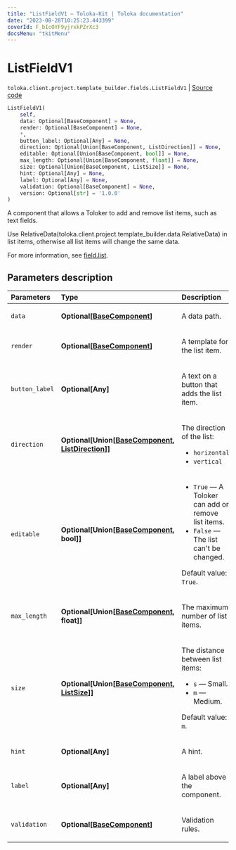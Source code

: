 ```yaml
---
title: "ListFieldV1 — Toloka-Kit | Toloka documentation"
date: "2023-08-28T10:25:23.443399"
coverId: F_bIcOYF9yjrxkPZrXc3
docsMenu: "tkitMenu"
---
```


# ListFieldV1

`toloka.client.project.template_builder.fields.ListFieldV1` | [Source code](https://github.com/Toloka/toloka-kit/blob/v1.2.1/src/client/project/template_builder/fields.py#L298)

```python
ListFieldV1(
    self,
    data: Optional[BaseComponent] = None,
    render: Optional[BaseComponent] = None,
    *,
    button_label: Optional[Any] = None,
    direction: Optional[Union[BaseComponent, ListDirection]] = None,
    editable: Optional[Union[BaseComponent, bool]] = None,
    max_length: Optional[Union[BaseComponent, float]] = None,
    size: Optional[Union[BaseComponent, ListSize]] = None,
    hint: Optional[Any] = None,
    label: Optional[Any] = None,
    validation: Optional[BaseComponent] = None,
    version: Optional[str] = '1.0.0'
)
```

A component that allows a Toloker to add and remove list items, such as text fields.

Use RelativeData(toloka.client.project.template_builder.data.RelativeData) in list items,
otherwise all list items will change the same data.

For more information, see [field.list](/docs/template-builder/reference/field.list).

## Parameters description

| Parameters | Type | Description |
| :----------| :----| :-----------|
`data`|**Optional\[[BaseComponent](/docs/toloka-kit/reference/toloka.client.project.template_builder.base.BaseComponent)\]**|<p>A data path.</p>
`render`|**Optional\[[BaseComponent](/docs/toloka-kit/reference/toloka.client.project.template_builder.base.BaseComponent)\]**|<p>A template for the list item.</p>
`button_label`|**Optional\[Any\]**|<p>A text on a button that adds the list item.</p>
`direction`|**Optional\[Union\[[BaseComponent](/docs/toloka-kit/reference/toloka.client.project.template_builder.base.BaseComponent), [ListDirection](/docs/toloka-kit/reference/toloka.client.project.template_builder.base.ListDirection)\]\]**|<p>The direction of the list:</p> <ul> <li>`horizontal`</li> <li>`vertical`</li> </ul>
`editable`|**Optional\[Union\[[BaseComponent](/docs/toloka-kit/reference/toloka.client.project.template_builder.base.BaseComponent), bool\]\]**|<ul> <li>`True` — A Toloker can add or remove list items.</li> <li>`False` — The list can't be changed.</li> </ul> <p>Default value: `True`.</p>
`max_length`|**Optional\[Union\[[BaseComponent](/docs/toloka-kit/reference/toloka.client.project.template_builder.base.BaseComponent), float\]\]**|<p>The maximum number of list items.</p>
`size`|**Optional\[Union\[[BaseComponent](/docs/toloka-kit/reference/toloka.client.project.template_builder.base.BaseComponent), [ListSize](/docs/toloka-kit/reference/toloka.client.project.template_builder.base.ListSize)\]\]**|<p>The distance between list items:</p> <ul> <li>`s` — Small.</li> <li>`m` — Medium.</li> </ul> <p>Default value: `m`.</p>
`hint`|**Optional\[Any\]**|<p>A hint.</p>
`label`|**Optional\[Any\]**|<p>A label above the component.</p>
`validation`|**Optional\[[BaseComponent](/docs/toloka-kit/reference/toloka.client.project.template_builder.base.BaseComponent)\]**|<p>Validation rules.</p>
